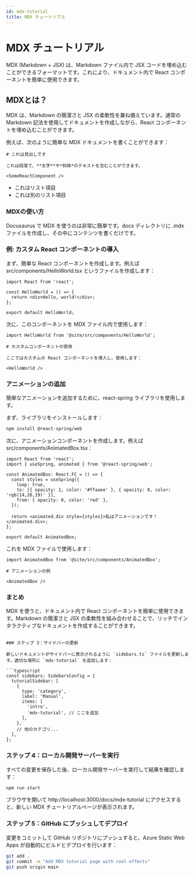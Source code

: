 ```yaml
---
id: mdx-tutorial
title: MDX チュートリアル
---
```


# MDX チュートリアル

MDX (Markdown + JSX) は、Markdown ファイル内で JSX コードを埋め込むことができるフォーマットです。これにより、ドキュメント内で React コンポーネントを簡単に使用できます。

## MDXとは？

MDX は、Markdown の簡潔さと JSX の柔軟性を兼ね備えています。通常の Markdown 記法を使用してドキュメントを作成しながら、React コンポーネントを埋め込むことができます。

例えば、次のように簡単な MDX ドキュメントを書くことができます：

```mdx
# これは見出しです

これは段落で、**太字**や*斜体*のテキストを含むことができます。

<SomeReactComponent />
```
- これはリスト項目
- これは別のリスト項目

### MDXの使い方
Docusaurus で MDX を使うのは非常に簡単です。docs ディレクトリに .mdx ファイルを作成し、その中にコンテンツを書くだけです。

### 例: カスタム React コンポーネントの導入
まず、簡単な React コンポーネントを作成します。例えば src/components/HelloWorld.tsx というファイルを作成します：

```tsx
import React from 'react';

const HelloWorld = () => {
  return <div>Hello, world!</div>;
};

export default HelloWorld;
```

次に、このコンポーネントを MDX ファイル内で使用します：

```mdx
import HelloWorld from '@site/src/components/HelloWorld';

# カスタムコンポーネントの使用

ここではカスタムの React コンポーネントを導入し、使用します：

<HelloWorld />
```

### アニメーションの追加
簡単なアニメーションを追加するために、react-spring ライブラリを使用します。

まず、ライブラリをインストールします：

```bash
npm install @react-spring/web
```

次に、アニメーションコンポーネントを作成します。例えば src/components/AnimatedBox.tsx：

```tsx
import React from 'react';
import { useSpring, animated } from '@react-spring/web';

const AnimatedBox: React.FC = () => {
  const styles = useSpring({
    loop: true,
    to: [{ opacity: 1, color: '#ffaaee' }, { opacity: 0, color: 'rgb(14,26,19)' }],
    from: { opacity: 0, color: 'red' },
  });

  return <animated.div style={styles}>私はアニメーションです！</animated.div>;
};

export default AnimatedBox;
```

これを MDX ファイルで使用します：

```mdx
import AnimatedBox from '@site/src/components/AnimatedBox';

# アニメーションの例

<AnimatedBox />
```

### まとめ
MDX を使うと、ドキュメント内で React コンポーネントを簡単に使用できます。Markdown の簡潔さと JSX の柔軟性を組み合わせることで、リッチでインタラクティブなドキュメントを作成することができます。

```arduino

### ステップ 3：サイドバーの更新

新しいドキュメントがサイドバーに表示されるように `sidebars.ts` ファイルを更新します。適切な場所に `mdx-tutorial` を追加します：

```typescript
const sidebars: SidebarsConfig = {
  tutorialSidebar: [
    {
      type: 'category',
      label: 'Manual',
      items: [
        'intro',
        'mdx-tutorial', // ここを追加
      ],
    },
    // 他のカテゴリ...
  ],
};

```

### ステップ 4：ローカル開発サーバーを実行
すべての変更を保存した後、ローカル開発サーバーを実行して結果を確認します：

```bash
npm run start
```

ブラウザを開いて http://localhost:3000/docs/mdx-tutorial にアクセスすると、新しい MDX チュートリアルページが表示されます。

### ステップ 5：GitHub にプッシュしてデプロイ
変更をコミットして GitHub リポジトリにプッシュすると、Azure Static Web Apps が自動的にビルドとデプロイを行います：

```bash
git add .
git commit -m "Add MDX tutorial page with cool effects"
git push origin main
```